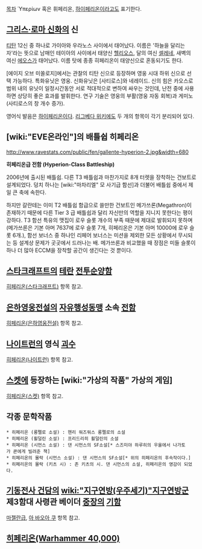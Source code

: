 [[목차]]
Ὑπερίων
혹은 휘페리온, [[하이페리온]]이라고도 표기한다.

== [[그리스·로마 신화]]의 신 ==
[[티탄]] 12신 중 하나로 가이아와 우라노스 사이에서 태어났다. 이름은 '하늘을 달리는 자'라는 뜻으로 남매인 테이아의 사이에서 태양신 [[헬리오스]], 달의 여신 [[셀레네]], 새벽의 여신 [[에오스]]가 태어났다. 이름 탓에 종종 히페리온이 태양신으로 혼동되기도 한다.

[에이지 오브 미쏠로지]에서는 관찰의 티탄 신으로 등장하며 영웅 시대 하위 신으로 선택 가능하다. 특화유닛은 영웅. 신화유닛은 [사티로스]와 네레이드. 신의 힘은 카오스로 범위 내의 유닛이 일정시간동안 서로 적대적으로 변하여 싸우는 것인데, 난전 중에 사용하면 상당히 좋은 효과를 발휘한다. 연구 기술은 영웅의 부활(영웅 자동 회복)과 게미노(사티로스의 창 개수 증가).

영어식 발음은 [[하이페리온]]이다. [[리그베다 위키]]에도 두 개의 항목이 각기 분리되어 있다.

== [wiki:"EVE온라인"]의 배틀쉽 히페리온 ==
http://www.ravestats.com/public/fen/gallente-hyperion-2.jpg&width=680

'''히페리온급 전함 (Hyperion-Class Battleship)'''

2006년에 출시된 배틀쉽. 다른 T3 배틀쉽과 마찬가지로 8개 터렛을 장착하는 건보트로 설계되었다. 덩치 하나는 [wiki:"마차리엘" 모 사기급 함선]과 더불어 배틀쉽 중에서 제일 큰 축에 속한다.

하지만 갈란테는 이미 T2 배틀쉽 함급으로 쓸만한 건보트인 메가쓰론(Megathron)이 존재하기 때문에 다른 Tier 3 급 배틀쉽과 달리 자신만의 역할을 지니지 못한다는 평이 강하다. T3 함선 특유의 맷집이 로우 슬롯 개수의 부족 때문에 제대로 발휘되지 못하며(메가쓰론은 기본 아머 7637에 로우 슬롯 7개, 히페리온은 기본 아머 10000에 로우 슬롯 6개.), 함선 보너스 중 하나인 리페어 보너스는 미션을 제외한 모든 상황에서 무시되는 등 설계상 문제가 곳곳에서 드러나는 배. 메가쓰론과 비교했을 때 장점은 미들 슬롯이 하나 더 많아 ECCM을 장착할 공간이 생긴다는 것 뿐이다.

== [[스타크래프트]]의 [[테란]] [[전투순양함]] ==
[[히페리온(스타크래프트)]] 항목 참고.

== [[은하영웅전설]]의 [[자유행성동맹]] 소속 [[전함]] ==
[[히페리온(은하영웅전설)]] 항목 참고.

== [[나이트런]]의 영식 [[괴수]] ==
[[히페리온(나이트런)]] 항목 참고.

== [[스켓]]에 등장하는 [wiki:"가상의 작품" 가상의 게임] ==
[[히페리온(스켓)]] 항목 참고.

== 각종 문학작품 ==
 * 히페리온 (롱펠로 소설) : 헨리 워즈워스 롱펠로의 소설
 * 히페리온 (횔덜린 소설) : 프리드리히 횔덜린의 소설
 * 히페리온 (시먼스 소설) : 댄 시먼스의 SF소설[* 스즈미야 하루히의 우울에서 나가토가 쿈에게 빌려준 책]
 * 히페리온의 몰락 (시먼스 소설) : 댄 시먼스의 SF소설[* 위의 히페리온의 후속작이다.]
 * 히페리온의 몰락 (키츠 시) : 존 키츠의 시. 댄 시먼스의 소설, 히페리온의 영감이 되었다.

== [[기동전사 건담]]의 [[wiki:"지구연방(우주세기)"지구연방군]] 제3함대 사령관 베이더 [[중장]]의 [[기함]] ==
[[마젤란급]], [[아 바오아 쿠]] 항목 참고.

== [[히페리온(Warhammer 40,000)]] ==
